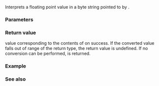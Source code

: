 {{cpp/title|atof}}
{{cpp/string/byte/navbar}}
{{ddcl|header=cstdlib|
double atof( const char* str );
}}

Interprets a floating point value in a byte string pointed to by {{c|str}}.

{{cpp/string/cvt str2float}}

===Parameters===
{{par begin}}
{{par|str|pointer to the null-terminated byte string to be interpreted}}
{{par end}}

===Return value===
{{c|double}} value corresponding to the contents of {{c|str}} on success. If the converted value falls out of range of the return type, the return value is undefined. If no conversion can be performed, {{c|0.0}} is returned.

===Example===
{{example
|code=
#include &lt;cstdlib&gt;
#include &lt;iostream&gt;
 
int main()
{
    std::cout &lt;&lt; std::atof("0.0000000123") &lt;&lt; '\n'
              &lt;&lt; std::atof("0.012") &lt;&lt; '\n'
              &lt;&lt; std::atof("15e16") &lt;&lt; '\n'
              &lt;&lt; std::atof("-0x1afp-2") &lt;&lt; '\n'
              &lt;&lt; std::atof("inF") &lt;&lt; '\n'
              &lt;&lt; std::atof("Nan") &lt;&lt; '\n'
              &lt;&lt; std::atof("invalid") &lt;&lt; '\n';
}
|output=
1.23e-08
0.012
1.5e+17
-107.75
inf
nan
0
}}

===See also===
{{dsc begin}}
{{dsc inc|cpp/string/basic_string/dsc stof}}
{{dsc inc|cpp/string/byte/dsc strtof}}
{{dsc inc|cpp/utility/dsc from_chars}}
{{dsc inc|cpp/string/byte/dsc atoi}}
{{dsc see c|c/string/byte/atof}}
{{dsc end}}

{{langlinks|de|es|fr|it|ja|pt|ru|zh}}